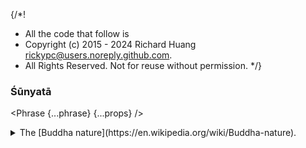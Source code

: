 {/*!
 * All the code that follow is
 * Copyright (c) 2015 - 2024 Richard Huang <rickypc@users.noreply.github.com>.
 * All Rights Reserved. Not for reuse without permission.
 */}


### Śūnyatā

<Phrase {...phrase} {...props} />

<details>
  <summary>
    The [Buddha nature](https://en.wikipedia.org/wiki/Buddha-nature).
  </summary>
  <div>
    <MultiLingual {...phrase} />
  </div>
</details>
